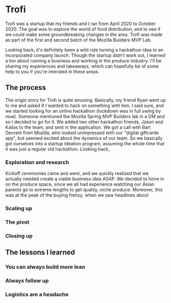 # Trofi

Trofi was a startup that my friends and I ran from April 2020 to October 2020. The goal was to explore the world of food distribution, and to see if we could make some groundbreaking changes in the area. Trofi was made as part of the first and second batch of the Mozilla Builders MVP Lab.

Looking back, it's definitely been a wild ride turning a hackathon idea to an incorporated company launch. Though the startup didn't work out, I learned a ton about running a business and working in the produce industry. I'll be sharing my experiences and takeaways, which can hopefully be of some help to you if you're intersted in these areas.

## The process

The origin story for Trofi is quite amusing. Basically, my friend Ryan went up to me and asked if I wanted to hack on something with him. I said sure, and we started looking for an online hackathon (lockdown was in full swing by now). Someone mentioned the Mozilla Spring MVP Builders lab in a DM and so I decided to go for it. We added two other hackathon friends, Jason and Kailas to the team, and sent in the application. We got a call with Bart Decrem from Mozilla, who looked unimpressed with our "digital giftcards app", but seemed excited about the dynamics of our team. So we basically got ourselves into a startup ideation program, assuming the whole time that it was just a regular old hackathon. Looking back,

### Exploration and research

Kickoff ceremonies came and went, and we quickly realized that we actually needed create a viable business idea ASAP. We decided to hone in on the produce space, since we all had experience watching our Asian parents go to extreme lengths to get quality, niche produce. Moreover, this was at the peak of the buying frenzy, when we saw headlines about

### Scaling up

### The pivot

### Closing up

## The lessons I learned

### You can always build more lean

### Always follow up

### Logistics are a headache
